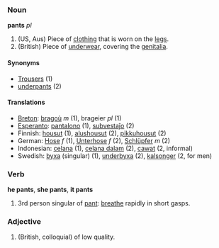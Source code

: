 ===Noun===
'''pants''' ''pl''

#(US, Aus) Piece of [[clothing]] that is worn on the [[legs]].
#(British) Piece of [[underwear]], covering the [[genitalia]].

====Synonyms====
*[[Trousers]] (1)
*[[underpants]] (2)

====Translations====
*[[Breton]]: [[bragoù]] ''m'' (1), brageier ''pl'' (1)
*[[Esperanto]]: [[pantalono]] (1), [[subvestaĵo]] (2)
*Finnish: [[housut]] (1), [[alushousut]] (2), [[pikkuhousut]] (2)
*German: [[Hose]] ''f'' (1), [[Unterhose]] ''f'' (2), [[Schlüpfer]] ''m'' (2)
*Indonesian: [[celana]] (1), [[celana dalam]] (2), [[cawat]] (2, informal)
*Swedish: [[byxa]] (singular) (1), [[underbyxa]] (2), [[kalsonger]] (2, for men)

===Verb===
'''he pants''', '''she pants''', '''it pants'''

#3rd person singular of [[pant]]: [[breathe]] rapidly in short gasps.

===Adjective===
#(British, colloquial) of low quality.